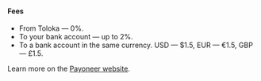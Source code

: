 <Cut title="2%">

#### Fees

- From Toloka — 0%.
- To your bank account — up to 2%.
- To a bank account in the same currency. USD — $1.5, EUR — €1.5, GBP — £1.5.

Learn more on the [Payoneer website](https://www.payoneer.com/about/fees/).

</Cut>